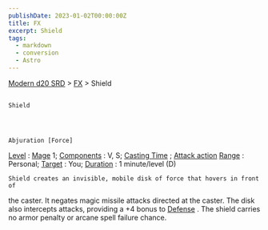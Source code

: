 ```yaml
---
publishDate: 2023-01-02T00:00:00Z
title: FX
excerpt: Shield
tags:
  - markdown
  - conversion
  - Astro
---
```


[Modern d20 SRD](/#modernD20) > [FX](modern-d20-srd-fx-index) > Shield

##

    Shield




    Abjuration [Force]

[Level](modern-d20-srd-fx-level)
:
[Mage](modern-d20-srd-classes-advanced-mage)
1;
[Components](modern-d20-srd-fx-components)
: V, S;
[Casting Time](modern-d20-srd-fx-casting-time)
;
[Attack action](modern-d20-srd-combat-attack-actions)
[Range](modern-d20-srd-fx-range)
: Personal;
[Target](modern-d20-srd-fx-target)
: You;
[Duration](modern-d20-srd-fx-duration)
: 1 minute/level (D)

    Shield creates an invisible, mobile disk of force that hovers in front of

the caster. It negates magic missile attacks directed at the caster. The disk
also intercepts attacks, providing a +4 bonus to
[Defense](modern-d20-srd-combat-damage)
. The shield carries
no armor penalty or arcane spell failure chance.
